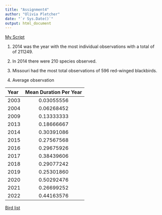 ```yaml
---
title: "Assignment4"
author: "Olivia Pletcher"
date: "`r Sys.Date()`"
output: html_document
---
```

[My Script](scripts/assignment 4.R)

1. 2014 was the year with the most individual observations with a total of of 211249.

2. In 2014 there were 210 species observed.

3. Missouri had the most total observations of 596 red-winged blackbirds.

4. Average observation

|Year|Mean Duration Per Year|
|:-|:-:|
|2003|0.03055556|
|2004|0.06268452|
|2009|0.13333333|
|2013|0.18666667|
|2014|0.30391086|
|2015|0.27567568|
|2016|0.29675926|
|2017|0.38439606|
|2018|0.29077242|
|2019|0.25301860|
|2020|0.50292476|
|2021|0.26699252|
|2022|0.44163576|

[Bird list](Assignment4/MBT_ebird.csv)

